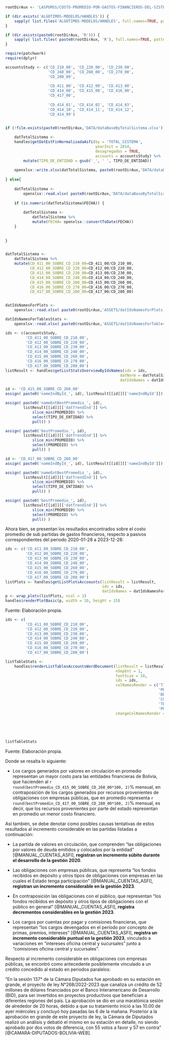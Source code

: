 ```r
rootDirAux <- 'LASPUMSS/COSTO-PROMEDIO-POR-GASTOS-FINANCIEROS-DEL-SISTEMA-FINANCIERO-DE-BOLIVIA/'

if (dir.exists('ALGOTIMOS-MODELOS/HANDLES')) {
    sapply( list.files('ALGOTIMOS-MODELOS/HANDLES', full.names=TRUE, pattern='\\.[rR]$'), source )
} 

if (dir.exists(paste0(rootDirAux, 'R'))) {
    sapply( list.files( paste0(rootDirAux, 'R'), full.names=TRUE, pattern='\\.[rR]$'), source )
}

require(patchwork)
require(dplyr)

accountsStudy <- c('CD_210_00', 'CD_220_00', 'CD_230_00', 
                   'CD_240_00', 'CD_260_00', 'CD_270_00', 
                   'CD_280_00',
                   
                   'CD_411_00', 'CD_412_00', 'CD_413_00', 
                   'CD_414_00', 'CD_415_00', 'CD_416_00', 
                   'CD_417_00',
                   
                   'CD_414_01', 'CD_414_02', 'CD_414_03',
                   'CD_414_10', 'CD_414_11', 'CD_414_12',
                   'CD_414_99')


if (!file.exists(paste0(rootDirAux,'DATA/dataBaseByTotalSistema.xlsx'))) {
    
    datTotalSistema <-
    handles$getDatEstFinNormalizadaAsfi(by = 'TOTAL_SISTEMA', 
                                        yearInit = 2014, 
                                        desagregados = TRUE, 
                                        accounts = accountsStudy) %>% 
        mutate(TIPO_DE_ENTIDAD = gsub('_', ' ', TIPO_DE_ENTIDAD))
    
    openxlsx::write.xlsx(datTotalSistema, paste0(rootDirAux,'DATA/dataBaseByTotalSistema.xlsx'))
    
} else{
    
    datTotalSistema <- 
        openxlsx::read.xlsx( paste0(rootDirAux,'DATA/dataBaseByTotalSistema.xlsx') ) 
    
    if (is.numeric(datTotalSistema$FECHA)) {
        
        datTotalSistema <- 
            datTotalSistema %>% 
            mutate(FECHA= openxlsx::convertToDate(FECHA))
    }
    
    
}


datTotalSistema <- 
    datTotalSistema %>% 
    mutate(CD_411_00_SOBRE_CD_210_00=CD_411_00/CD_210_00,
           CD_412_00_SOBRE_CD_220_00=CD_412_00/CD_220_00,
           CD_413_00_SOBRE_CD_230_00=CD_413_00/CD_230_00,
           CD_414_00_SOBRE_CD_240_00=CD_414_00/CD_240_00,
           CD_415_00_SOBRE_CD_260_00=CD_415_00/CD_260_00,
           CD_416_00_SOBRE_CD_270_00=CD_416_00/CD_270_00,
           CD_417_00_SOBRE_CD_280_00=CD_417_00/CD_280_00)


datIdsNamesForPlots <- 
    openxlsx::read.xlsx( paste0(rootDirAux,'ASSETS/datIdsNamesForPlots.xlsx') )

datIdsNamesForTablesStats <- 
    openxlsx::read.xlsx( paste0(rootDirAux,'ASSETS/datIdsNamesForTablesStats.xlsx') )

```


```r
ids <- c(accountsStudy, 
         'CD_411_00_SOBRE_CD_210_00',
         'CD_412_00_SOBRE_CD_220_00',
         'CD_413_00_SOBRE_CD_230_00',
         'CD_414_00_SOBRE_CD_240_00',
         'CD_415_00_SOBRE_CD_260_00',
         'CD_416_00_SOBRE_CD_270_00',
         'CD_417_00_SOBRE_CD_280_00')
listResult <- handles$getListStatsOverviewByIdsNames(ids = ids, 
                                                   datNorm = datTotalSistema, 
                                                   datIdsNames = datIdsNamesForTablesStats)
```


```r
id <- 'CD_415_00_SOBRE_CD_260_00'
assign( paste0('nameIndById_', id), listResult[[id]][['nameIndById']])

assign( paste0('nameEntBestPromedio_', id), 
        listResult[[id]][['datTrendInd']] %>% 
            slice_min(PROMEDIO) %>% 
            select(TIPO_DE_ENTIDAD) %>% 
            pull() )

assign( paste0('bestPromedio_', id), 
        listResult[[id]][['datTrendInd']] %>% 
            slice_min(PROMEDIO) %>% 
            select(PROMEDIO) %>% 
            pull() )

id <- 'CD_417_00_SOBRE_CD_280_00'
assign( paste0('nameIndById_', id), listResult[[id]][['nameIndById']])

assign( paste0('nameEntBestPromedio_', id), 
        listResult[[id]][['datTrendInd']] %>% 
            slice_min(PROMEDIO) %>% 
            select(TIPO_DE_ENTIDAD) %>% 
            pull() )

assign( paste0('bestPromedio_', id), 
        listResult[[id]][['datTrendInd']] %>% 
            slice_min(PROMEDIO) %>% 
            select(PROMEDIO) %>% 
            pull() )
```


Ahora bien, se presentan los resultados encontrados sobre el costo promedio de sub partidas de gastos financieros, respecto a pasivos correspondientes del periodo 2020-01-28 a 2023-12-28:

```r
ids <- c('CD_411_00_SOBRE_CD_210_00',
         'CD_412_00_SOBRE_CD_220_00',
         'CD_413_00_SOBRE_CD_230_00',
         'CD_414_00_SOBRE_CD_240_00',
         'CD_415_00_SOBRE_CD_260_00',
         'CD_416_00_SOBRE_CD_270_00',
         'CD_417_00_SOBRE_CD_280_00')
listPlots <- handles$getListPlotsAccoounts(listResult = listResult,
                                           ids = ids,
                                           datIdsNames = datIdsNamesForPlots)
p <- wrap_plots(listPlots, ncol = 1)
handles$renderPlotBasic(p, width = 10, height = 15)
```

Fuente: Elaboración propia.


```r
ids <- c(
         'CD_411_00_SOBRE_CD_210_00',
         'CD_412_00_SOBRE_CD_220_00',
         'CD_413_00_SOBRE_CD_230_00',
         'CD_414_00_SOBRE_CD_240_00',
         'CD_415_00_SOBRE_CD_260_00',
         'CD_416_00_SOBRE_CD_270_00',
         'CD_417_00_SOBRE_CD_280_00')

listTableStats <- 
    handles$renderListTablesAccountsWordDocument(listResult = listResult, 
                                                 nSepEnt = 1, 
                                                 fontSize = 10,
                                                 ids = ids, 
                                                 colNamesRender = c('TIPO_DE_ENTIDAD',
                                                                    'PROMEDIO',
                                                                    'DESVIACION',
                                                                    'COEFICIENTE_DE_VARIACION',
                                                                    'TENDENCIA_MCO',
                                                                    'PROBABILIDAD_T_TENDENCIA_MCO'),
                                                 changeColNamesRender = c('TIPO_DE_ENTIDAD',
                                                                          'PROMEDIO',
                                                                          'DESVIACION',
                                                                          'CV',
                                                                          'TENDENCIA',
                                                                          'P(t)') )
listTableStats
```

Fuente: Elaboración propia.


Donde se resalta lo siguiente:

- Los cargos generados por valores en circulación en promedio representan un mayor costo para las entidades financieras de Bolivia, que hacienden al `r round(bestPromedio_CD_415_00_SOBRE_CD_260_00*100, 2)`% mensual, en contraposición de los cargos generados por recursos provenientes de obligaciones con empresas públicas, que en promedio representa `r round(bestPromedio_CD_417_00_SOBRE_CD_280_00*100, 2)`% mensual, es decir, que los recursos provenientes por parte del estado representan en promedio un menor costo financiero.

Así también, se debe denotar como posibles causas tentativas de estos resultados al incremento considerable en las partidas listadas a continuación:

- La partida de valores en circulación, que comprenden “las obligaciones por valores de deuda emitidos y colocados por la entidad” [@MANUAL_CUENTAS_ASFI], **registran un incremento súbito durante el desarrollo de la gestión 2020**.

- Las obligaciones con empresas públicas, que representa “los fondos recibidos en depósito y otros tipos de obligaciones con empresas en las cuales el Estado tenga participación” [@MANUAL_CUENTAS_ASFI], **registran un incremento considerable en la gestión 2023**.

- En contraposición las obligaciones con el público, que representan “los fondos recibidos en depósito y otros tipos de obligaciones con el público en general” [@MANUAL_CUENTAS_ASFI], **registra decrementos considerables en la gestión 2023**.

- Los cargos por cuentas por pagar y comisiones financieras, que representan “los cargos devengados en el período por concepto de primas, premios, intereses” [@MANUAL_CUENTAS_ASFI], **registra un incremento considerable puntual en la gestión 2023**, vinculado a variaciones en “intereses oficina central y sucursales” junto a “comisiones oficina central y sucursales”.

Respecto al incremento considerable en obligaciones con empresas públicas, se encontró como antecedente posiblemente vinculado a un crédito concedido al estado en periodos paralelos:

"En la sesión 137° de la Cámara Diputados fue aprobado en su estación en grande, el proyecto de ley N°268/2022-2023 que canaliza un crédito de 52 millones de dólares financiados por el Banco Interamericano de Desarrollo (BID), para ser invertidos en proyectos productivos que benefician a diferentes regiones del país. La aprobación se dio en una maratónica sesión de alrededor de 20 horas, debido a que su tratamiento inició a las 10.00 de ayer miércoles y concluyó hoy pasadas las 6 de la mañana. Posterior a la aprobación en grande de este proyecto de ley, la Cámara de Diputados realizó un análisis y debatió el mismo en su estación en detalle, no siendo aprobado por dos votos de diferencia, con 55 votos a favor y 57 en contra" [@CAMARA-DIPUTADOS-BOLIVIA-WEB].

